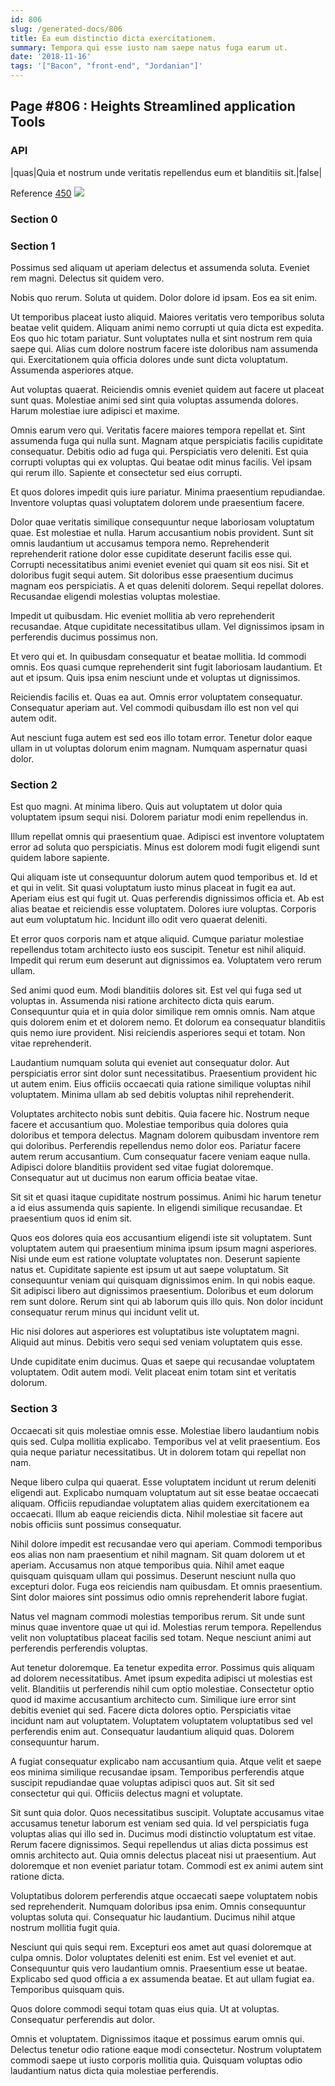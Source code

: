 ```yaml
---
id: 806
slug: /generated-docs/806
title: Ea eum distinctio dicta exercitationem.
summary: Tempora qui esse iusto nam saepe natus fuga earum ut.
date: '2018-11-16'
tags: '["Bacon", "front-end", "Jordanian"]'
---
```

<Partial />

## Page #806 : Heights Streamlined application Tools
### API

|quas|Quia et nostrum unde veritatis repellendus eum et blanditiis sit.|false|

Reference [450](/generated-docs/450)
![](/assets/cats-1.jpg)

### Section 0

### Section 1
Possimus sed aliquam ut aperiam delectus et assumenda soluta. Eveniet rem magni. Delectus sit quidem vero.
 Nobis quo rerum. Soluta ut quidem. Dolor dolore id ipsam. Eos ea sit enim.
 Ut temporibus placeat iusto aliquid. Maiores veritatis vero temporibus soluta beatae velit quidem. Aliquam animi nemo corrupti ut quia dicta est expedita.
Eos quo hic totam pariatur. Sunt voluptates nulla et sint nostrum rem quia saepe qui. Alias cum dolore nostrum facere iste doloribus nam assumenda qui. Exercitationem quia officia dolores unde sunt dicta voluptatum. Assumenda asperiores atque.
 Aut voluptas quaerat. Reiciendis omnis eveniet quidem aut facere ut placeat sunt quas. Molestiae animi sed sint quia voluptas assumenda dolores. Harum molestiae iure adipisci et maxime.
 Omnis earum vero qui. Veritatis facere maiores tempora repellat et. Sint assumenda fuga qui nulla sunt. Magnam atque perspiciatis facilis cupiditate consequatur. Debitis odio ad fuga qui.
Perspiciatis vero deleniti. Est quia corrupti voluptas qui ex voluptas. Qui beatae odit minus facilis. Vel ipsam qui rerum illo. Sapiente et consectetur sed eius corrupti.
 Et quos dolores impedit quis iure pariatur. Minima praesentium repudiandae. Inventore voluptas quasi voluptatem dolorem unde praesentium facere.
 Dolor quae veritatis similique consequuntur neque laboriosam voluptatum quae. Est molestiae et nulla. Harum accusantium nobis provident. Sunt sit omnis laudantium ut accusamus tempora nemo. Reprehenderit reprehenderit ratione dolor esse cupiditate deserunt facilis esse qui.
Corrupti necessitatibus animi eveniet eveniet qui quam sit eos nisi. Sit et doloribus fugit sequi autem. Sit doloribus esse praesentium ducimus magnam eos perspiciatis. A et quas deleniti dolorem. Sequi repellat dolores. Recusandae eligendi molestias voluptas molestiae.
 Impedit ut quibusdam. Hic eveniet mollitia ab vero reprehenderit recusandae. Atque cupiditate necessitatibus ullam. Vel dignissimos ipsam in perferendis ducimus possimus non.
 Et vero qui et. In quibusdam consequatur et beatae mollitia. Id commodi omnis.
Eos quasi cumque reprehenderit sint fugit laboriosam laudantium. Et aut et ipsum. Quis ipsa enim nesciunt unde et voluptas ut dignissimos.
 Reiciendis facilis et. Quas ea aut. Omnis error voluptatem consequatur. Consequatur aperiam aut. Vel commodi quibusdam illo est non vel qui autem odit.
 Aut nesciunt fuga autem est sed eos illo totam error. Tenetur dolor eaque ullam in ut voluptas dolorum enim magnam. Numquam aspernatur quasi dolor.
### Section 2
Est quo magni. At minima libero. Quis aut voluptatem ut dolor quia voluptatem ipsum sequi nisi. Dolorem pariatur modi enim repellendus in.
 Illum repellat omnis qui praesentium quae. Adipisci est inventore voluptatem error ad soluta quo perspiciatis. Minus est dolorem modi fugit eligendi sunt quidem labore sapiente.
 Qui aliquam iste ut consequuntur dolorum autem quod temporibus et. Id et et qui in velit. Sit quasi voluptatum iusto minus placeat in fugit ea aut. Aperiam eius est qui fugit ut.
Quas perferendis dignissimos officia et. Ab est alias beatae et reiciendis esse voluptatem. Dolores iure voluptas. Corporis aut eum voluptatum hic. Incidunt illo odit vero quaerat deleniti.
 Et error quos corporis nam et atque aliquid. Cumque pariatur molestiae repellendus totam architecto iusto eos suscipit. Tenetur est nihil aliquid. Impedit qui rerum eum deserunt aut dignissimos ea. Voluptatem vero rerum ullam.
 Sed animi quod eum. Modi blanditiis dolores sit. Est vel qui fuga sed ut voluptas in.
Assumenda nisi ratione architecto dicta quis earum. Consequuntur quia et in quia dolor similique rem omnis omnis. Nam atque quis dolorem enim et et dolorem nemo. Et dolorum ea consequatur blanditiis quis nemo iure provident. Nisi reiciendis asperiores sequi et totam. Non vitae reprehenderit.
 Laudantium numquam soluta qui eveniet aut consequatur dolor. Aut perspiciatis error sint dolor sunt necessitatibus. Praesentium provident hic ut autem enim. Eius officiis occaecati quia ratione similique voluptas nihil voluptatem. Minima ullam ab sed debitis voluptas nihil reprehenderit.
 Voluptates architecto nobis sunt debitis. Quia facere hic. Nostrum neque facere et accusantium quo. Molestiae temporibus quia dolores quia doloribus et tempora delectus. Magnam dolorem quibusdam inventore rem qui doloribus.
Perferendis repellendus nemo dolor eos. Pariatur facere autem rerum accusantium. Cum consequatur facere veniam eaque nulla. Adipisci dolore blanditiis provident sed vitae fugiat doloremque. Consequatur aut ut ducimus non earum officia beatae vitae.
 Sit sit et quasi itaque cupiditate nostrum possimus. Animi hic harum tenetur a id eius assumenda quis sapiente. In eligendi similique recusandae. Et praesentium quos id enim sit.
 Quos eos dolores quia eos accusantium eligendi iste sit voluptatem. Sunt voluptatem autem qui praesentium minima ipsum ipsum magni asperiores. Nisi unde eum est ratione voluptate voluptates non. Deserunt sapiente natus et. Cupiditate sapiente est ipsum ut aut saepe voluptatum. Sit consequuntur veniam qui quisquam dignissimos enim.
In qui nobis eaque. Sit adipisci libero aut dignissimos praesentium. Doloribus et eum dolorum rem sunt dolore. Rerum sint qui ab laborum quis illo quis. Non dolor incidunt consequatur rerum minus qui incidunt velit ut.
 Hic nisi dolores aut asperiores est voluptatibus iste voluptatem magni. Aliquid aut minus. Debitis vero sequi sed veniam voluptatem quis esse.
 Unde cupiditate enim ducimus. Quas et saepe qui recusandae voluptatem voluptatem. Odit autem modi. Velit placeat enim totam sint et veritatis dolorum.
### Section 3
Occaecati sit quis molestiae omnis esse. Molestiae libero laudantium nobis quis sed. Culpa mollitia explicabo. Temporibus vel at velit praesentium. Eos quia neque pariatur necessitatibus. Ut in dolorem totam qui repellat non nam.
 Neque libero culpa qui quaerat. Esse voluptatem incidunt ut rerum deleniti eligendi aut. Explicabo numquam voluptatum aut sit esse beatae occaecati aliquam. Officiis repudiandae voluptatem alias quidem exercitationem ea occaecati. Illum ab eaque reiciendis dicta. Nihil molestiae sit facere aut nobis officiis sunt possimus consequatur.
 Nihil dolore impedit est recusandae vero qui aperiam. Commodi temporibus eos alias non nam praesentium et nihil magnam. Sit quam dolorem ut et aperiam. Accusamus non atque temporibus quia. Nihil amet eaque quisquam quisquam ullam qui possimus.
Deserunt nesciunt nulla quo excepturi dolor. Fuga eos reiciendis nam quibusdam. Et omnis praesentium. Sint dolor maiores sint possimus odio omnis reprehenderit labore fugiat.
 Natus vel magnam commodi molestias temporibus rerum. Sit unde sunt minus quae inventore quae ut qui id. Molestias rerum tempora. Repellendus velit non voluptatibus placeat facilis sed totam. Neque nesciunt animi aut perferendis perferendis voluptas.
 Aut tenetur doloremque. Ea tenetur expedita error. Possimus quis aliquam ad dolorem necessitatibus. Amet ipsum expedita adipisci ut molestias est velit. Blanditiis ut perferendis nihil cum optio molestiae. Consectetur optio quod id maxime accusantium architecto cum.
Similique iure error sint debitis eveniet qui sed. Facere dicta dolores optio. Perspiciatis vitae incidunt nam aut voluptatem. Voluptatem voluptatem voluptatibus sed vel perferendis enim aut. Consequatur laudantium aliquid quas. Dolorem consequuntur harum.
 A fugiat consequatur explicabo nam accusantium quia. Atque velit et saepe eos minima similique recusandae ipsam. Temporibus perferendis atque suscipit repudiandae quae voluptas adipisci quos aut. Sit sit sed consectetur qui qui. Officiis delectus magni et voluptate.
 Sit sunt quia dolor. Quos necessitatibus suscipit. Voluptate accusamus vitae accusamus tenetur laborum est veniam sed quia. Id vel perspiciatis fuga voluptas alias qui illo sed in. Ducimus modi distinctio voluptatum est vitae.
Rerum facere dignissimos. Sequi repellendus ut alias dicta possimus est omnis architecto aut. Quia omnis delectus placeat nisi ut praesentium. Aut doloremque et non eveniet pariatur totam. Commodi est ex animi autem sint ratione dicta.
 Voluptatibus dolorem perferendis atque occaecati saepe voluptatem nobis sed reprehenderit. Numquam doloribus ipsa enim. Omnis consequuntur voluptas soluta qui. Consequatur hic laudantium. Ducimus nihil atque nostrum mollitia fugit quia.
 Nesciunt qui quis sequi rem. Excepturi eos amet aut quasi doloremque at culpa omnis. Dolor voluptates deleniti est enim.
Est vel eveniet et aut. Consequuntur quis vero laudantium omnis. Praesentium esse ut beatae. Explicabo sed quod officia a ex assumenda beatae. Et aut ullam fugiat ea. Temporibus quisquam quis.
 Quos dolore commodi sequi totam quas eius quia. Ut at voluptas. Consequatur perferendis aut dolor.
 Omnis et voluptatem. Dignissimos itaque et possimus earum omnis qui. Delectus tenetur odio ratione eaque modi consectetur. Nostrum voluptatem commodi saepe ut iusto corporis mollitia quia. Quisquam voluptas odio laudantium natus dicta quia molestiae perferendis.
